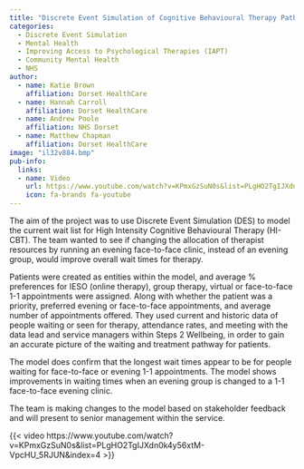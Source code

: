 ```yaml
---
title: "Discrete Event Simulation of Cognitive Behavioural Therapy Pathway in an IAPT Service"
categories:
  - Discrete Event Simulation
  - Mental Health
  - Improving Access to Psychological Therapies (IAPT)
  - Community Mental Health
  - NHS
author:
  - name: Katie Brown
    affiliation: Dorset HealthCare
  - name: Hannah Carroll
    affiliation: Dorset HealthCare
  - name: Andrew Poole
    affiliation: NHS Dorset
  - name: Matthew Chapman
    affiliation: Dorset HealthCare
image: "il32v884.bmp"
pub-info:
  links:
  - name: Video
    url: https://www.youtube.com/watch?v=KPmxGzSuN0s&list=PLgHO2TgIJXdn0k4y56xtM-VpcHU_5RJUN&index=4
    icon: fa-brands fa-youtube
---
```


The aim of the project was to use Discrete Event Simulation (DES) to model the current wait list for High Intensity Cognitive Behavioural Therapy (HI-CBT). The team wanted to see if changing the allocation of therapist resources by running an evening face-to-face clinic, instead of an evening group, would improve overall wait times for therapy.

Patients were created as entities within the model, and average % preferences for IESO (online therapy), group therapy, virtual or face-to-face 1-1 appointments were assigned. Along with whether the patient was a priority, preferred evening or face-to-face appointments, and average number of appointments offered. They used current and historic data of people waiting or seen for therapy, attendance rates, and meeting with the data lead and service managers within Steps 2 Wellbeing, in order to gain an accurate picture of the waiting and treatment pathway for patients.

The model does confirm that the longest wait times appear to be for people waiting for face-to-face or evening 1-1 appointments. The model shows improvements in waiting times when an evening group is changed to a 1-1 face-to-face evening clinic.

The team is making changes to the model based on stakeholder feedback and will present to senior management within the service.

{{< video https://www.youtube.com/watch?v=KPmxGzSuN0s&list=PLgHO2TgIJXdn0k4y56xtM-VpcHU_5RJUN&index=4 >}}
